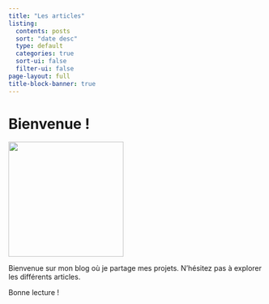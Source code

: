 ```yaml
---
title: "Les articles"
listing:
  contents: posts
  sort: "date desc"
  type: default
  categories: true
  sort-ui: false
  filter-ui: false
page-layout: full
title-block-banner: true
---
```


# Bienvenue !

![](Logo_IAE_vertical.jpg){fig-align="center" width="6cm"}

Bienvenue sur mon blog où je partage mes projets. N'hésitez pas à explorer les différents articles.

Bonne lecture !
